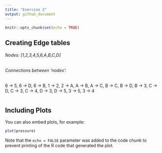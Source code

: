```yaml
---
title: "Exercise 2"
output: github_document
---
```


```r
knitr::opts_chunk$set(echo = TRUE)
```

## Creating Edge tables
###### Nodes: [1,2,3,4,5,6,A,B,C,D]
###### Connections between 'nodes': 

6 -> 5, 6 -> D, 6 -> B, 1 -> 2, 2 -> A, A -> B, A -> C, 
B -> C, B -> D, B -> 3, C -> D, C -> 3, C -> 4, D -> 3, 
D -> 5, 3 -> 5, 3 -> 4


```r


```

## Including Plots

You can also embed plots, for example:

```r
plot(pressure)
```

Note that the `echo = FALSE` parameter was added to the code chunk to prevent printing of the R code that generated the plot.
